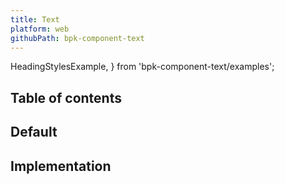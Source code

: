 ```yaml
---
title: Text
platform: web
githubPath: bpk-component-text
---
```



  HeadingStylesExample,
} from 'bpk-component-text/examples';

## Table of contents

## Default

<PresentationBlock>
  <HeadingStylesExample />
</PresentationBlock>


## Implementation

<Readme />

